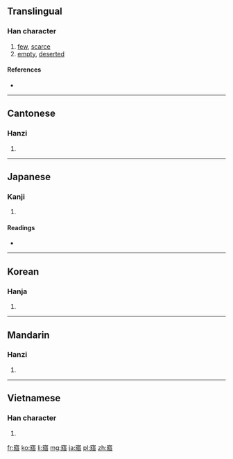 ==Translingual==

===Han character===
{{Han char|rn=40|rad=宀|as=11|sn=14|four=3026<sub>1</sub>|canj=十女一口 (JVMR)|ids=⿱⿰[[宀]][[爿]][[吾]]}}

# [[few]], [[scarce]]
# [[empty]], [[deserted]]

====References====
* {{Han ref|kx=0291.010|dkj=07291|dj=0575.040|hdz=20950.030|uh=5BE4|ud=23524|bh=B9ED|bd=47597}}

----

==Cantonese==

===Hanzi===
{{yue-hanzi|jyut=[[ng6]]|y=ng6}}

# {{defn|lang=yue|sort=宀11}}

----

==Japanese==

===Kanji===
{{ja-kanji|grade=|rs=宀11}}

# {{defn|lang=ja|sort=宀11}}

====Readings====
* {{ja-readings|on=[[ご]] (go)|kun=[[さめる]] (sameru)}}

----

==Korean==

===Hanja===
{{ko-hanja|hangeul=오|rv=o|mr=o}}

# {{defn|lang=ko|sort=宀11}}

----

==Mandarin==

===Hanzi===
{{cmn-hanzi|pin=[[wù]] ([[wu4]])|wg=wu<sup>4</sup>}}

# {{defn|lang=cmn|sort=宀11}}

----

==Vietnamese==

===Han character===
{{vi-hantu|[[ngộ]], [[ngụ]]|rs=宀11}}

# {{defn|lang=vi|sort=宀11}}

[[fr:寤]]
[[ko:寤]]
[[li:寤]]
[[mg:寤]]
[[ja:寤]]
[[pl:寤]]
[[zh:寤]]